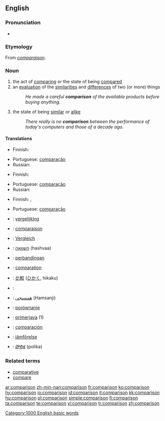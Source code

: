 {{wikipedia|dab=comparison}}
==English==

===Pronunciation===
*{{audio|en-us-comparison.ogg|Audio (US)}}

=== Etymology ===
From {{OF.}} ''[[comparaison]]''.

=== Noun ===
{{en-noun}}
# the act of [[comparing]] or the state of being [[compared]]
# an [[evaluation]] of the [[similarities]] and [[difference]]s of two (or more) things
#: ''He made a careful '''comparison''' of the available products before buying anything.''
# the state of being [[similar]] or [[alike]]
#: ''There really is no '''comparison''' between the performance of today's computers and those of a decade ago.''

==== Translations ====
{{trans-top|the act of comparing or the state of being compared}}
*Finnish: {{t|fi|vertailu}}
{{trans-mid}}
*Portuguese: [[comparação]] {{f}}
*Russian: {{t|ru|сравнение|n|tr=sravn'énije}}
{{trans-bottom}}

{{trans-top|an evaluation of the similarities and differences of two (or more) things}}
*Finnish: {{t|fi|vertailu}}
{{trans-mid}}
*Portuguese: [[comparação]] {{f}}
*Russian: {{t|ru|сравнение|n|tr=sravn'énije}}
{{trans-bottom}}

{{trans-top|the state of being similar or alike}}
*Finnish: {{t|fi|samanlaisuus}}, {{t|fi|samankaltaisuus}}
{{trans-mid}}
*Portuguese: [[comparação]] {{f}}
{{trans-bottom}}

{{ttbc-top}}
*{{ttbc|Dutch}}: [[vergelijking]] {{f}}
*{{ttbc|French}}: [[comparaison]] {{f}}
*{{ttbc|German}}: [[Vergleich]] {{m}}
*{{ttbc|Hebrew}}: [[השוואה]] (hashvaa) {{f}}
*{{ttbc|Indonesian}}: [[banding|perbandingan]]
*{{ttbc|Interlingua}}: [[comparation]]
*{{ttbc|Japanese}}: [[比較]] ([[ひかく]], hikaku)
{{trans-mid}}
*{{ttbc|Kurdish}}: {{KUchar|[[به‌راورد]]}}
*{{ttbc|Persian}}: [[همسنجی]] (Hamsanji)
*{{ttbc|Polish}}: [[porównanie]] {{n}}
*{{ttbc|Slovene}}: [[primerjava]] {{f}} (1)
*{{ttbc|Spanish}}: [[comparación]] {{f}}
*{{ttbc|Swedish}}: [[jämförelse]]
*{{ttbc|Telugu}}: [[పోలిక]] (polika)
{{trans-bottom}}

===Related terms===
*[[comparative]]
*[[compare]]

[[Category:1000 English basic words]]

[[ar:comparison]]
[[zh-min-nan:comparison]]
[[fr:comparison]]
[[ko:comparison]]
[[hy:comparison]]
[[io:comparison]]
[[id:comparison]]
[[it:comparison]]
[[kk:comparison]]
[[hu:comparison]]
[[pl:comparison]]
[[simple:comparison]]
[[fi:comparison]]
[[ta:comparison]]
[[te:comparison]]
[[vi:comparison]]
[[tr:comparison]]
[[zh:comparison]]